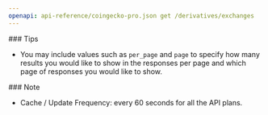```yaml
---
openapi: api-reference/coingecko-pro.json get /derivatives/exchanges
---
```


<Tip>
  ### Tips

  - You may include values such as `per_page` and `page` to specify how many results you would like to show in the responses per page and which page of responses you would like to show.
</Tip>

<Note>
  ### Note

  - Cache / Update Frequency: every 60 seconds for all the API plans.
</Note>